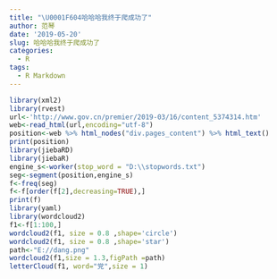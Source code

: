 ```yaml
---
title: "\U0001F604哈哈哈我终于爬成功了"
author: 范琴
date: '2019-05-20'
slug: 哈哈哈我终于爬成功了
categories:
  - R
tags:
  - R Markdown
---
```

```r
library(xml2)
library(rvest)
url<-'http://www.gov.cn/premier/2019-03/16/content_5374314.htm'
web<-read_html(url,encoding="utf-8")
position<-web %>% html_nodes("div.pages_content") %>% html_text()
print(position)
library(jiebaRD)
library(jiebaR)
engine_s<-worker(stop_word = "D:\\stopwords.txt")
seg<-segment(position,engine_s)
f<-freq(seg)
f<-f[order(f[2],decreasing=TRUE),]
print(f)
library(yaml)
library(wordcloud2)
f1<-f[1:100,] 
wordcloud2(f1, size = 0.8 ,shape='circle')
wordcloud2(f1, size = 0.8 ,shape='star')
path<-"E://dang.png"
wordcloud2(f1,size = 1.3,figPath =path)
letterCloud(f1, word="党",size = 1)

```

